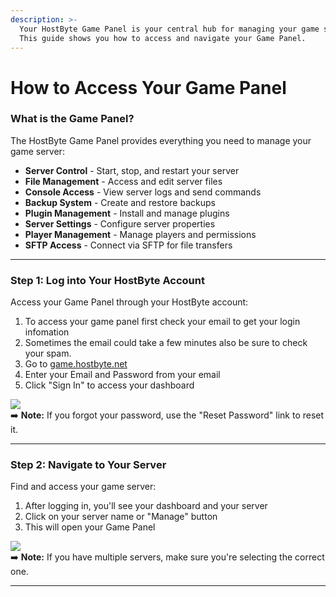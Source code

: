 ```yaml
---
description: >-
  Your HostByte Game Panel is your central hub for managing your game server.
  This guide shows you how to access and navigate your Game Panel.
---
```


# How to Access Your Game Panel

### What is the Game Panel?

The HostByte Game Panel provides everything you need to manage your game server:

* **Server Control** - Start, stop, and restart your server
* **File Management** - Access and edit server files
* **Console Access** - View server logs and send commands
* **Backup System** - Create and restore backups
* **Plugin Management** - Install and manage plugins
* **Server Settings** - Configure server properties
* **Player Management** - Manage players and permissions
* **SFTP Access** - Connect via SFTP for file transfers

***

### Step 1: Log into Your HostByte Account

Access your Game Panel through your HostByte account:

1. To access your game panel first check your email to get your login infomation
2. Sometimes the email could take a few minutes also be sure to check your spam.
3. Go to [game.hostbyte.net](https://game.hostbyte.net/)
4. Enter your Email and Password from your email
5. Click "Sign In" to access your dashboard

![](https://www.hostbyte.net/billing/images/kb/22_login.png)\
➡️ **Note:** If you forgot your password, use the "Reset Password" link to reset it.

***

### Step 2: Navigate to Your Server

Find and access your game server:

1. After logging in, you'll see your dashboard and your server
2. Click on your server name or "Manage" button
3. This will open your Game Panel

![](https://www.hostbyte.net/billing/images/kb/23_Servers.png)\
➡️ **Note:** If you have multiple servers, make sure you're selecting the correct one.

***